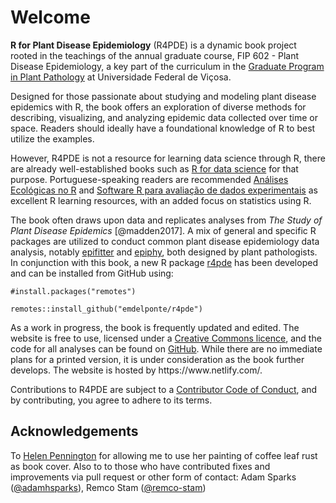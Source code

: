 # Welcome {.unnumbered}

**R for Plant Disease Epidemiology** (R4PDE) is a dynamic book project rooted in the teachings of the annual graduate course, FIP 602 - Plant Disease Epidemiology, a key part of the curriculum in the [Graduate Program in Plant Pathology](http://www.dfp.ufv.br/grad/) at Universidade Federal de Viçosa.

Designed for those passionate about studying and modeling plant disease epidemics with R, the book offers an exploration of diverse methods for describing, visualizing, and analyzing epidemic data collected over time or space. Readers should ideally have a foundational knowledge of R to best utilize the examples.

However, R4PDE is not a resource for learning data science through R, there are already well-established books such as [R for data science](https://r4ds.had.co.nz/) for that purpose. Portuguese-speaking readers are recommended [Análises Ecológicas no R](https://analises-ecologicas.netlify.app/) and [Software R para avaliação de dados experimentais](https://tiagoolivoto.github.io/e-bookr/index.html) as excellent R learning resources, with an added focus on statistics using R.

The book often draws upon data and replicates analyses from *The Study of Plant Disease Epidemics* [@madden2017]. A mix of general and specific R packages are utilized to conduct common plant disease epidemiology data analysis, notably [epifitter](https://alvesks.github.io/epifitter/) and [epiphy](https://chgigot.github.io/epiphy/), both designed by plant pathologists. In conjunction with this book, a new R package [r4pde](https://github.com/emdelponte/r4pde) has been developed and can be installed from GitHub using:

    #install.packages("remotes")

    remotes::install_github("emdelponte/r4pde")

As a work in progress, the book is frequently updated and edited. The website is free to use, licensed under a [Creative Commons licence](https://creativecommons.org/licenses/by-nc/4.0/), and the code for all analyses can be found on [GitHub](https://github.com/emdelponte/epidemiology-R). While there are no immediate plans for a printed version, it is under consideration as the book further develops. The website is hosted by https://www.netlify.com/.

Contributions to R4PDE are subject to a [Contributor Code of Conduct](https://contributor-covenant.org/version/2/0/CODE_OF_CONDUCT.html), and by contributing, you agree to adhere to its terms.

## Acknowledgements

To [Helen Pennington](https://www.hgpenningtonart.co.uk/) for allowing me to use her painting of coffee leaf rust as book cover. Also to to those who have contributed fixes and improvements via pull request or other form of contact: Adam Sparks ([\@adamhsparks](https://github.com/adamhsparks)), Remco Stam ([\@remco-stam](https://github.com/remco-stam))
